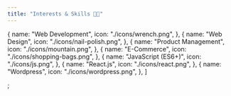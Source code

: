 ```yaml
---
title: "Interests & Skills 🧑‍💻"
---
```


  {
    name: "Web Development",
    icon: "./icons/wrench.png",
  },
  {
    name: "Web Design",
    icon: "./icons/nail-polish.png",
  },
  {
    name: "Product Management",
    icon: "./icons/mountain.png",
  },
  {
    name: "E-Commerce",
    icon: "./icons/shopping-bags.png",
  },
  {
    name: "JavaScript (ES6+)",
    icon: "./icons/js.png",
  },
  {
    name: "React.js",
    icon: "./icons/react.png",
  },
  {
    name: "Wordpress",
    icon: "./icons/wordpress.png",
  },
]

;
